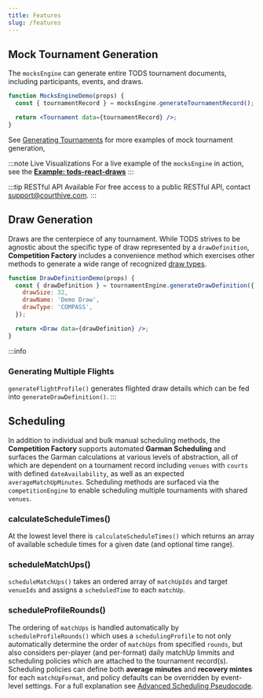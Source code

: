 ```yaml
---
title: Features
slug: /features
---
```


## Mock Tournament Generation

The `mocksEngine` can generate entire TODS tournament documents, including participants, events, and draws.

```jsx live
function MocksEngineDemo(props) {
  const { tournamentRecord } = mocksEngine.generateTournamentRecord();

  return <Tournament data={tournamentRecord} />;
}
```

See [Generating Tournaments](engines/mocks-engine-examples) for more examples of mock tournament generation,

:::note Live Visualizations
For a live example of the `mocksEngine` in action, see the **[Example: tods-react-draws](https://courthive.github.io/tods-react-draws/example)**
:::

:::tip RESTful API Available
For free access to a public RESTful API, contact <support@courthive.com>.
:::

## Draw Generation

Draws are the centerpiece of any tournament. While TODS strives to be agnostic about the specific type of draw represented by a `drawDefinition`, **Competition Factory** includes a convenience method which exercises other methods to generate a wide range of recognized [draw types](engines/draw-types).

```jsx live
function DrawDefinitionDemo(props) {
  const { drawDefinition } = tournamentEngine.generateDrawDefinition({
    drawSize: 32,
    drawName: 'Demo Draw',
    drawType: 'COMPASS',
  });

  return <Draw data={drawDefinition} />;
}
```

:::info

### Generating Multiple Flights

`generateFlightProfile()` generates flighted draw details which can be fed into `generateDrawDefinition()`.
:::

<!--
## Score Entry and matchUpStatus

## Participant Movement

## Tournament Queries
-->

## Scheduling

In addition to individual and bulk manual scheduling methods, the **Competition Factory** supports automated **Garman Scheduling** and surfaces the Garman calculations at various levels of abstraction, all of which are dependent on a tournament record including `venues` with `courts` with defined `dateAvailability`, as well as an expected `averageMatchUpMinutes`. Scheduling methods are surfaced via the `competitionEngine` to enable scheduling multiple tournaments with shared `venues`.

### calculateScheduleTimes()

At the lowest level there is `calculateScheduleTimes()` which returns an array of available schedule times for a given date (and optional time range).

### scheduleMatchUps()

`scheduleMatchUps()` takes an ordered array of `matchUpIds` and target `venueIds` and assigns a `scheduledTime` to each `matchUp`.

### scheduleProfileRounds()

The ordering of `matchUps` is handled automatically by `scheduleProfileRounds()` which uses a `schedulingProfile` to not only automatically determine the order of `matchUps` from specified `rounds`, but also considers per-player (and per-format) daily matchUp limmits and scheduling policies which are attached to the tournament record(s). Scheduling policies can define both **average minutes** and **recovery mintes** for each `matchUpFormat`, and policy defaults can be overridden by event-level settings. For a full explanation see [Advanced Scheduling Pseudocode](pseudocode/scheduling).
